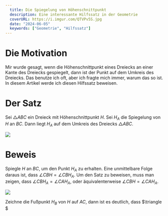 ```yaml
---
  title: Die Spiegelung von Höhenschnittpunkt
  description: Eine interessante Hilfssatz in der Geometrie
  coverURL: https://i.imgur.com/QTVPv5S.jpg
  date: "2024-06-05"
  keywords: ["Geometrie", "Hilfssatz"]
---
```



# Die Motivation

Mir wurde gesagt, wenn die Höhenschnittpunkt eines Dreiecks an einer Kante des Dreiecks gespiegelt, dann ist der Punkt auf dem Umkreis des Dreiecks. Das benutze ich oft, aber ich fragte mich immer, warum das so ist. In diesem Artikel werde ich diesen Hilfssatz beweisen.

# Der Satz

Sei $\triangle ABC$ ein Dreieck mit Höhenschnittpunkt $H$. Sei $H_A$ die Spiegelung von $H$ an $BC$. Dann liegt $H_A$ auf dem Umkreis des Dreiecks $\triangle ABC$.

<Img height={800} width={1200} src="https://i.imgur.com/QTVPv5S.jpg" />

# Beweis

Spiegle $H$ an $BC$, um den Punkt $H_A$ zu erhalten. Eine unmittelbare Folge daraus ist, dass $\angle CBH = \angle CBH_A$. Um den Satz zu beweisen, muss man zeigen, dass $\angle CBH_A = \angle CAH_A$, oder äquivalenterweise $\angle CBH = \angle CAH_A$.

<Img
  width={1182}
  height={1636}
  src="https://raw.githubusercontent.com/timthedev07/mathe-auf-deutsch/dev/images/content/20240605/1.png"
/>

Zeichne die Fußpunkt $H_B$ von $H$ auf $AC$, dann ist es deutlich, dass $\triangle $
